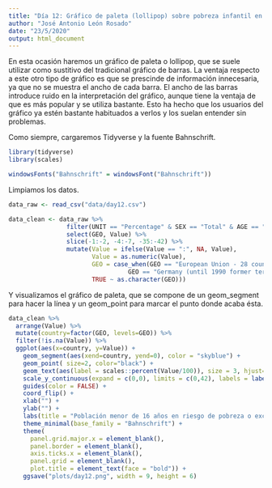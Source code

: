 ```yaml
---
title: "Día 12: Gráfico de paleta (lollipop) sobre pobreza infantil en la Unión Europea"
author: "José Antonio León Rosado"
date: "23/5/2020"
output: html_document
---
```


En esta ocasión haremos un gráfico de paleta o lollipop, que se suele utilizar como sustitivo del tradicional gráfico de barras. La ventaja respecto a este otro tipo de gráfico es que se prescinde de información innecesaria, ya que no se muestra el ancho de cada barra. El ancho de las barras introduce ruido en la interpretación del gráfico, aunque tiene la ventaja de que es más popular y se utiliza bastante. Esto ha hecho que los usuarios del gráfico ya estén bastante habituados a verlos y los suelan entender sin problemas.

Como siempre, cargaremos Tidyverse y la fuente Bahnschrift.

```r
library(tidyverse)
library(scales)

windowsFonts("Bahnschrift" = windowsFont("Bahnschrift"))
```

Limpiamos los datos.

```r
data_raw <- read_csv("data/day12.csv")

data_clean <- data_raw %>% 
                filter(UNIT == "Percentage" & SEX == "Total" & AGE == "Less than 16 years" & TIME == 2018) %>% 
                select(GEO, Value) %>% 
                slice(-1:-2, -4:-7, -35:-42) %>% 
                mutate(Value = ifelse(Value == ":", NA, Value),
                       Value = as.numeric(Value),
                       GEO = case_when(GEO == "European Union - 28 countries (2013-2020)" ~ "European Union (2013-2020)",
                                 GEO == "Germany (until 1990 former territory of the FRG)" ~ "Germany",
                       TRUE ~ as.character(GEO)))
```

Y visualizamos el gráfico de paleta, que se compone de un geom_segment para hacer la línea y un geom_point para marcar el punto donde acaba ésta.

```r
data_clean %>%
  arrange(Value) %>%
  mutate(country=factor(GEO, levels=GEO)) %>%
  filter(!is.na(Value)) %>% 
  ggplot(aes(x=country, y=Value)) +
    geom_segment(aes(xend=country, yend=0), color = "skyblue") +
    geom_point( size=2, color="black") +
    geom_text(aes(label = scales::percent(Value/100)), size = 3, hjust=-0.4, family = "Bahnschrift") +
    scale_y_continuous(expand = c(0,0), limits = c(0,42), labels = label_percent(scale = 1)) +
    guides(color = FALSE) +
    coord_flip() +
    xlab("") +
    ylab("") + 
    labs(title = "Población menor de 16 años en riesgo de pobreza o exclusión social en 2018", caption = "Fuente: Eurostat | @jantleon") +
    theme_minimal(base_family = "Bahnschrift") +
    theme(
      panel.grid.major.x = element_blank(),
      panel.border = element_blank(),
      axis.ticks.x = element_blank(),
      panel.grid = element_blank(),
      plot.title = element_text(face = "bold")) +
    ggsave("plots/day12.png", width = 9, height = 6)
```